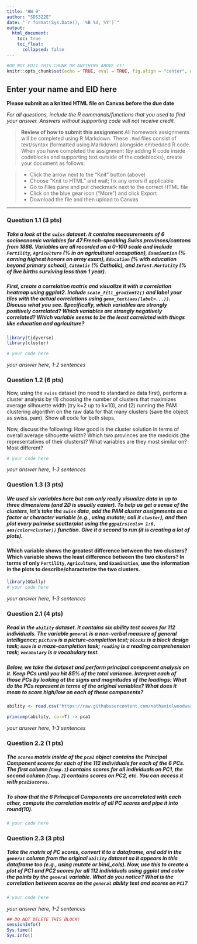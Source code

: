 ```yaml
---
title: "HW 9"
author: "SDS322E"
date: "`r format(Sys.Date(), '%B %d, %Y')`"
output:
  html_document:
    toc: true
    toc_float:
      collapsed: false
---
```


```r
#DO NOT EDIT THIS CHUNK OR ANYTHING ABOVE IT!
knitr::opts_chunk$set(echo = TRUE, eval = TRUE, fig.align = "center", warning = F, message = F, tidy=T, tidy.opts=list(width.cutoff=50), R.options=list(max.print=100,dplyr.print_max=100))
```

## Enter your name and EID here

**Please submit as a knitted HTML file on Canvas before the due date**

*For all questions, include the R commands/functions that you used to find your answer. Answers without supporting code will not receive credit.*

> **Review of how to submit this assignment**
> All homework assignments will be completed using R Markdown. These `.Rmd` files consist of text/syntax (formatted using Markdown) alongside embedded R code. 
> When you have completed the assignment (by adding R code inside codeblocks and supporting text outside of the codeblocks), create your document as follows:

> - Click the arrow next to the "Knit" button (above) 
> - Choose "Knit to HTML" and wait; fix any errors if applicable
> - Go to Files pane and put checkmark next to the correct HTML file
> - Click on the blue gear icon ("More") and click Export
> - Download the file and then upload to Canvas

---

### Question 1.1 (3 pts)

##### Take a look at the `swiss` dataset. It contains measurements of 6 socioecnomic variables for 47 French-speaking Swiss provinces/cantons from 1888. Variables are all recorded on a 0-100 scale and include `Fertility`, `Agriculture` (% in an agricultural occupation), `Examination` (% earning highest honors on army exam), `Education` (% with education beyond primary school), `Catholic` (% Catholic), and `Infant.Mortality` (% of live births surviving less than 1 year).

##### First, create a correlation matrix and visualize it with a correlation heatmap using ggplot2. Include `scale_fill_gradient2()` and label your tiles with the actual correlations using `geom_text(aes(label=...))`. Discuss what you see. Specifically, which variables are strongly positively correlated? Which variables are strongly negatively correlated? Which variable seems to be the least correlated with things like education and agriculture?

```R
library(tidyverse)
library(cluster)

# your code here
```
*your answer here, 1-2 sentences*


### Question 1.2 (6 pts)

Now, using the `swiss` dataset (no need to standardize data first), perform a cluster analysis by (1) choosing the number of clusters that maximizes average silhouette width (try k=2 up to k=10), and (2) running the PAM clustering algorithm on the raw data for that many clusters (save the object as swiss_pam). Show all code for both steps. 

Now, discuss the following: How good is the cluster solution in terms of overall average silhouette width? Which two provinces are the medoids (the representatives of their clusters)? What variables are they most similar on? Most different?

```R
# your code here

```

*your answer here, 1-3 sentences*


### Question 1.3 (3 pts)

##### We used six variables here but can only really visualize data in up to three dimensions (and 2D is usually easier). To help us get a sense of the clusters, let's take the `swiss` data, add the PAM cluster assignments as a factor or character variable (e.g., using mutate; call it `cluster`), and then plot every pairwise scatterplot using the `ggpairs(cols= 1:6, aes(color=cluster))` function. Give it a second to run (it is creating a lot of plots).

#### Which variable shows the greatest difference between the two clusters? Which variable shows the least difference between the two clusters? In terms of only `Fertility`, `Agriculture`, and `Examination`, use the information in the plots to describe/characterize the two clusters.

```R
library(GGally)
# your code here
```

*your answer here, 1-3 sentences*



### Question 2.1 (4 pts)

##### Read in the `ability` dataset. It contains six ability test scores for 112 individuals. The variable `general` is a non-verbal measure of general intelligence; `picture` is a picture-completion test; `blocks` is a block design task;  `maze` is a maze-completion task; `reading` is a reading comprehension task; `vocabulary` is a vocabulary test. 

##### Below, we take the dataset and perform principal component analysis on it. Keep PCs until you hit 85% of the total variance. Interpret each of those PCs by looking at the signs and magnitudes of the loadings: What do the PCs represent in terms of the original variables? What does it mean to score high/low on each of these components?

```R
ability <- read.csv("https://raw.githubusercontent.com/nathanielwoodward/ability/main/ability.csv")

princomp(ability, cor=T) -> pca1
```

*your answer here, 1-3 sentences*


### Question 2.2 (1 pts)

##### The `scores` matrix inside of the `pca1` object contains the Principal Component scores for each of the 112 individuals for each of the 6 PCs. The first column (`Comp.1`) contains scores for all individuals on PC1, the second column (`Comp.2`) contains scores on PC2, etc. You can access it with `pca1$scores`.

##### To show that the 6 Principcal Components are uncorrelated with each other, compute the correlation matrix of all PC scores and pipe it into round(10).

```R
# your code here
```


### Question 2.3 (3 pts)

##### Take the matrix of PC scores, convert it to a dataframe, and add in the `general` column from the original `ability` dataset so it appears in this dataframe too (e.g., using mutate or bind_cols). Now, use this to create a plot of PC1 and PC2 scores for all 112 individuals using ggplot and color the points by the `general` variable. What do you notice? What is the correlation between scores on the `general` ability test and scores on `PC1`?

```R
# your code here

```

*your answer here, 1-2 sentences*




```R
## DO NOT DELETE THIS BLOCK!
sessionInfo()
Sys.time()
Sys.info()
```
